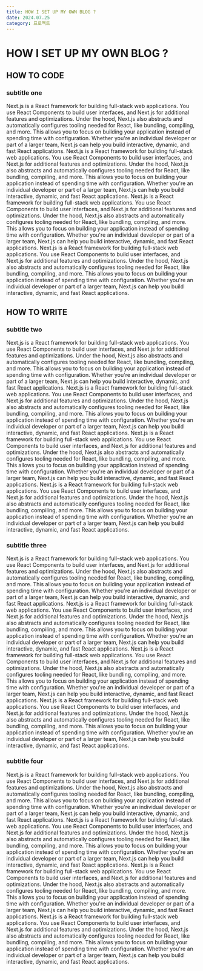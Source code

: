 ```yaml
---
title: HOW I SET UP MY OWN BLOG ?
date: 2024.07.25
category: 프로젝트
---
```


# HOW I SET UP MY OWN BLOG ?

## HOW TO CODE

### subtitle one

Next.js is a React framework for building full-stack web applications. You use React Components to build user interfaces, and Next.js for additional features and optimizations. Under the hood, Next.js also abstracts and automatically configures tooling needed for React, like bundling, compiling, and more. This allows you to focus on building your application instead of spending time with configuration. Whether you're an individual developer or part of a larger team, Next.js can help you build interactive, dynamic, and fast React applications. Next.js is a React framework for building full-stack web applications. You use React Components to build user interfaces, and Next.js for additional features and optimizations. Under the hood, Next.js also abstracts and automatically configures tooling needed for React, like bundling, compiling, and more. This allows you to focus on building your application instead of spending time with configuration. Whether you're an individual developer or part of a larger team, Next.js can help you build interactive, dynamic, and fast React applications. Next.js is a React framework for building full-stack web applications. You use React Components to build user interfaces, and Next.js for additional features and optimizations. Under the hood, Next.js also abstracts and automatically configures tooling needed for React, like bundling, compiling, and more. This allows you to focus on building your application instead of spending time with configuration. Whether you're an individual developer or part of a larger team, Next.js can help you build interactive, dynamic, and fast React applications. Next.js is a React framework for building full-stack web applications. You use React Components to build user interfaces, and Next.js for additional features and optimizations. Under the hood, Next.js also abstracts and automatically configures tooling needed for React, like bundling, compiling, and more. This allows you to focus on building your application instead of spending time with configuration. Whether you're an individual developer or part of a larger team, Next.js can help you build interactive, dynamic, and fast React applications.

## HOW TO WRITE

### subtitle two

Next.js is a React framework for building full-stack web applications. You use React Components to build user interfaces, and Next.js for additional features and optimizations. Under the hood, Next.js also abstracts and automatically configures tooling needed for React, like bundling, compiling, and more. This allows you to focus on building your application instead of spending time with configuration. Whether you're an individual developer or part of a larger team, Next.js can help you build interactive, dynamic, and fast React applications. Next.js is a React framework for building full-stack web applications. You use React Components to build user interfaces, and Next.js for additional features and optimizations. Under the hood, Next.js also abstracts and automatically configures tooling needed for React, like bundling, compiling, and more. This allows you to focus on building your application instead of spending time with configuration. Whether you're an individual developer or part of a larger team, Next.js can help you build interactive, dynamic, and fast React applications. Next.js is a React framework for building full-stack web applications. You use React Components to build user interfaces, and Next.js for additional features and optimizations. Under the hood, Next.js also abstracts and automatically configures tooling needed for React, like bundling, compiling, and more. This allows you to focus on building your application instead of spending time with configuration. Whether you're an individual developer or part of a larger team, Next.js can help you build interactive, dynamic, and fast React applications. Next.js is a React framework for building full-stack web applications. You use React Components to build user interfaces, and Next.js for additional features and optimizations. Under the hood, Next.js also abstracts and automatically configures tooling needed for React, like bundling, compiling, and more. This allows you to focus on building your application instead of spending time with configuration. Whether you're an individual developer or part of a larger team, Next.js can help you build interactive, dynamic, and fast React applications.

### subtitle three

Next.js is a React framework for building full-stack web applications. You use React Components to build user interfaces, and Next.js for additional features and optimizations. Under the hood, Next.js also abstracts and automatically configures tooling needed for React, like bundling, compiling, and more. This allows you to focus on building your application instead of spending time with configuration. Whether you're an individual developer or part of a larger team, Next.js can help you build interactive, dynamic, and fast React applications. Next.js is a React framework for building full-stack web applications. You use React Components to build user interfaces, and Next.js for additional features and optimizations. Under the hood, Next.js also abstracts and automatically configures tooling needed for React, like bundling, compiling, and more. This allows you to focus on building your application instead of spending time with configuration. Whether you're an individual developer or part of a larger team, Next.js can help you build interactive, dynamic, and fast React applications. Next.js is a React framework for building full-stack web applications. You use React Components to build user interfaces, and Next.js for additional features and optimizations. Under the hood, Next.js also abstracts and automatically configures tooling needed for React, like bundling, compiling, and more. This allows you to focus on building your application instead of spending time with configuration. Whether you're an individual developer or part of a larger team, Next.js can help you build interactive, dynamic, and fast React applications. Next.js is a React framework for building full-stack web applications. You use React Components to build user interfaces, and Next.js for additional features and optimizations. Under the hood, Next.js also abstracts and automatically configures tooling needed for React, like bundling, compiling, and more. This allows you to focus on building your application instead of spending time with configuration. Whether you're an individual developer or part of a larger team, Next.js can help you build interactive, dynamic, and fast React applications.

### subtitle four

Next.js is a React framework for building full-stack web applications. You use React Components to build user interfaces, and Next.js for additional features and optimizations. Under the hood, Next.js also abstracts and automatically configures tooling needed for React, like bundling, compiling, and more. This allows you to focus on building your application instead of spending time with configuration. Whether you're an individual developer or part of a larger team, Next.js can help you build interactive, dynamic, and fast React applications. Next.js is a React framework for building full-stack web applications. You use React Components to build user interfaces, and Next.js for additional features and optimizations. Under the hood, Next.js also abstracts and automatically configures tooling needed for React, like bundling, compiling, and more. This allows you to focus on building your application instead of spending time with configuration. Whether you're an individual developer or part of a larger team, Next.js can help you build interactive, dynamic, and fast React applications. Next.js is a React framework for building full-stack web applications. You use React Components to build user interfaces, and Next.js for additional features and optimizations. Under the hood, Next.js also abstracts and automatically configures tooling needed for React, like bundling, compiling, and more. This allows you to focus on building your application instead of spending time with configuration. Whether you're an individual developer or part of a larger team, Next.js can help you build interactive, dynamic, and fast React applications. Next.js is a React framework for building full-stack web applications. You use React Components to build user interfaces, and Next.js for additional features and optimizations. Under the hood, Next.js also abstracts and automatically configures tooling needed for React, like bundling, compiling, and more. This allows you to focus on building your application instead of spending time with configuration. Whether you're an individual developer or part of a larger team, Next.js can help you build interactive, dynamic, and fast React applications.
